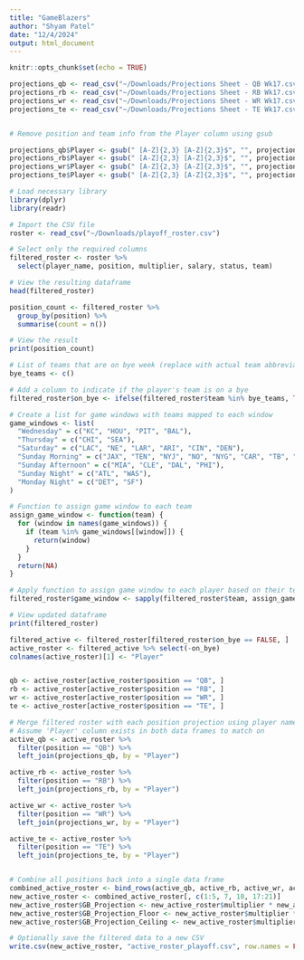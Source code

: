 ```yaml
---
title: "GameBlazers"
author: "Shyam Patel"
date: "12/4/2024"
output: html_document
---
```


```r
knitr::opts_chunk$set(echo = TRUE)
```

```r
projections_qb <- read_csv("~/Downloads/Projections Sheet - QB Wk17.csv")
projections_rb <- read_csv("~/Downloads/Projections Sheet - RB Wk17.csv")
projections_wr <- read_csv("~/Downloads/Projections Sheet - WR Wk17.csv")
projections_te <- read_csv("~/Downloads/Projections Sheet - TE Wk17.csv")


# Remove position and team info from the Player column using gsub

projections_qb$Player <- gsub(" [A-Z]{2,3} [A-Z]{2,3}$", "", projections_qb$Player)
projections_rb$Player <- gsub(" [A-Z]{2,3} [A-Z]{2,3}$", "", projections_rb$Player)
projections_wr$Player <- gsub(" [A-Z]{2,3} [A-Z]{2,3}$", "", projections_wr$Player)
projections_te$Player <- gsub(" [A-Z]{2,3} [A-Z]{2,3}$", "", projections_te$Player)

```


```r
# Load necessary library
library(dplyr)
library(readr)

# Import the CSV file
roster <- read_csv("~/Downloads/playoff_roster.csv")

# Select only the required columns
filtered_roster <- roster %>%
  select(player_name, position, multiplier, salary, status, team)

# View the resulting dataframe
head(filtered_roster)

position_count <- filtered_roster %>%
  group_by(position) %>%
  summarise(count = n())

# View the result
print(position_count)

```


```r
# List of teams that are on bye week (replace with actual team abbreviations)
bye_teams <- c()

# Add a column to indicate if the player's team is on a bye
filtered_roster$on_bye <- ifelse(filtered_roster$team %in% bye_teams, TRUE, FALSE)

```

```r
# Create a list for game windows with teams mapped to each window
game_windows <- list(
  "Wednesday" = c("KC", "HOU", "PIT", "BAL"),
  "Thursday" = c("CHI", "SEA"),
  "Saturday" = c("LAC", "NE", "LAR", "ARI", "CIN", "DEN"),
  "Sunday Morning" = c("JAX", "TEN", "NYJ", "NO", "NYG", "CAR", "TB", "BUF", "IND", "LV", "MIN", "GB"),
  "Sunday Afternoon" = c("MIA", "CLE", "DAL", "PHI"),
  "Sunday Night" = c("ATL", "WAS"),
  "Monday Night" = c("DET", "SF")
)

# Function to assign game window to each team
assign_game_window <- function(team) {
  for (window in names(game_windows)) {
    if (team %in% game_windows[[window]]) {
      return(window)
    }
  }
  return(NA)
}

# Apply function to assign game window to each player based on their team
filtered_roster$game_window <- sapply(filtered_roster$team, assign_game_window)

# View updated dataframe
print(filtered_roster)


```


```r
filtered_active <- filtered_roster[filtered_roster$on_bye == FALSE, ]
active_roster <- filtered_active %>% select(-on_bye)
colnames(active_roster)[1] <- "Player"


qb <- active_roster[active_roster$position == "QB", ]
rb <- active_roster[active_roster$position == "RB", ]
wr <- active_roster[active_roster$position == "WR", ]
te <- active_roster[active_roster$position == "TE", ]

```



```r
# Merge filtered roster with each position projection using player name
# Assume 'Player' column exists in both data frames to match on
active_qb <- active_roster %>%
  filter(position == "QB") %>%
  left_join(projections_qb, by = "Player")

active_rb <- active_roster %>%
  filter(position == "RB") %>%
  left_join(projections_rb, by = "Player")

active_wr <- active_roster %>%
  filter(position == "WR") %>%
  left_join(projections_wr, by = "Player")

active_te <- active_roster %>%
  filter(position == "TE") %>%
  left_join(projections_te, by = "Player")


# Combine all positions back into a single data frame
combined_active_roster <- bind_rows(active_qb, active_rb, active_wr, active_te)
new_active_roster <- combined_active_roster[, c(1:5, 7, 10, 17:21)]
new_active_roster$GB_Projection <- new_active_roster$multiplier * new_active_roster$`3D Proj.`
new_active_roster$GB_Projection_Floor <- new_active_roster$multiplier * new_active_roster$`Floor`
new_active_roster$GB_Projection_Ceiling <- new_active_roster$multiplier * new_active_roster$`Ceiling`

```

```r
# Optionally save the filtered data to a new CSV
write.csv(new_active_roster, "active_roster_playoff.csv", row.names = FALSE)

```
